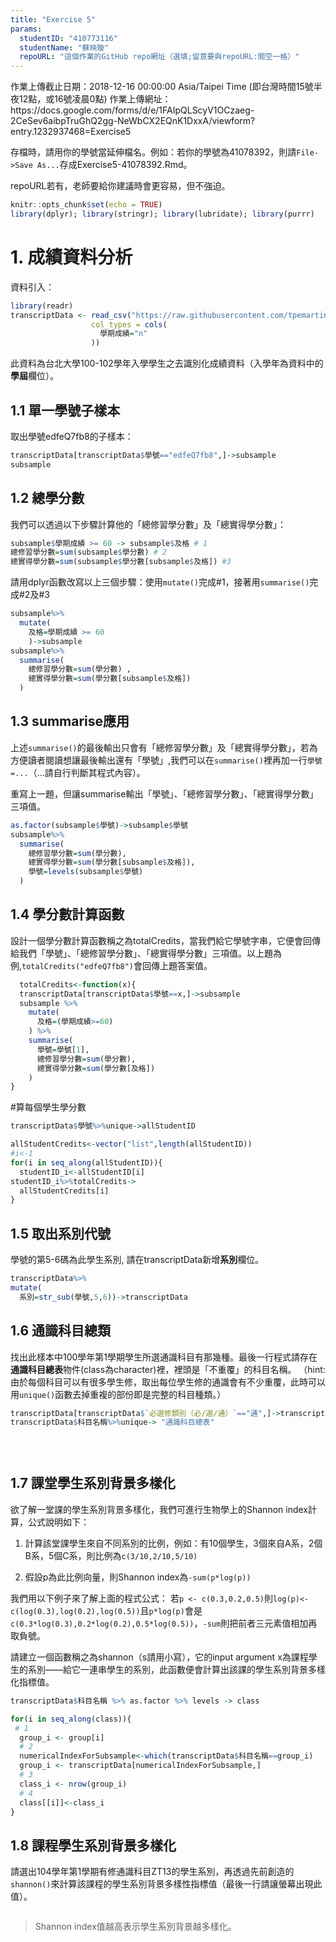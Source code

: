 ```yaml
---
title: "Exercise 5"
params:
  studentID: "410773116"
  studentName: "蘇映璇"
  repoURL: "這個作業的GitHub repo網址（選填;留意要與repoURL:間空一格）"
---
```

作業上傳截止日期：2018-12-16 00:00:00 Asia/Taipei Time (即台灣時間15號半夜12點，或16號凌晨0點)
作業上傳網址：https://docs.google.com/forms/d/e/1FAIpQLScyV1OCzaeg-2CeSev6aibpTruGhQ2gg-NeWbCX2EQnK1DxxA/viewform?entry.1232937468=Exercise5

存檔時，請用你的學號當延伸檔名。例如：若你的學號為41078392，則請`File->Save As...`存成Exercise5-41078392.Rmd。

repoURL若有，老師要給你建議時會更容易，但不強迫。

```r
knitr::opts_chunk$set(echo = TRUE)
library(dplyr); library(stringr); library(lubridate); library(purrr)
```

# 1. 成績資料分析

資料引入：
```r
library(readr)
transcriptData <- read_csv("https://raw.githubusercontent.com/tpemartin/github-data/master/transcript100_102.csv",
                  col_types = cols(
                    學期成績="n"
                  ))
```

此資料為台北大學100-102學年入學學生之去識別化成績資料（入學年為資料中的**學屆**欄位）。

## 1.1 單一學號子樣本
取出學號edfeQ7fb8的子樣本：

```r
transcriptData[transcriptData$學號=="edfeQ7fb8",]->subsample
subsample
```

## 1.2 總學分數
我們可以透過以下步驟計算他的「總修習學分數」及「總實得學分數」：

```r
subsample$學期成績 >= 60 -> subsample$及格 # 1
總修習學分數=sum(subsample$學分數) # 2
總實得學分數=sum(subsample$學分數[subsample$及格]) #3

```

請用dplyr函數改寫以上三個步驟：使用`mutate()`完成#1，接著用`summarise()`完成#2及#3
```r
subsample%>%
  mutate(
    及格=學期成績 >= 60
    )->subsample
subsample%>%
  summarise(
    總修習學分數=sum(學分數) ,
    總實得學分數=sum(學分數[subsample$及格])
  )

```

## 1.3 summarise應用

上述`summarise()`的最後輸出只會有「總修習學分數」及「總實得學分數」，若為方便讀者閱讀想讓最後輸出還有「學號」,我們可以在`summarise()`裡再加一行`學號=...`（...請自行判斷其程式內容）。

重寫上一題，但讓summarise輸出「學號」、「總修習學分數」、「總實得學分數」三項值。

```r
as.factor(subsample$學號)->subsample$學號
subsample%>%
  summarise(
    總修習學分數=sum(學分數),
    總實得學分數=sum(學分數[subsample$及格]),
    學號=levels(subsample$學號)
  )

```

## 1.4 學分數計算函數

設計一個學分數計算函數稱之為totalCredits，當我們給它學號字串，它便會回傳給我們「學號」、「總修習學分數」、「總實得學分數」三項值。以上題為例,`totalCredits("edfeQ7fb8")`會回傳上題答案值。

```r

  totalCredits<-function(x){
  transcriptData[transcriptData$學號==x,]->subsample 
  subsample %>%
    mutate(
      及格=(學期成績>=60)
    ) %>%
    summarise(
      學號=學號[1],
      總修習學分數=sum(學分數),
      總實得學分數=sum(學分數[及格])
    )  
}
```
#算每個學生學分數
```r
transcriptData$學號%>%unique->allStudentID

allStudentCredits<-vector("list",length(allStudentID))
#i<-1
for(i in seq_along(allStudentID)){
  studentID_i<-allStudentID[i]
studentID_i%>%totalCredits->
  allStudentCredits[i]
}

```


## 1.5 取出系別代號

學號的第5-6碼為此學生系別, 請在transcriptData新增**系別**欄位。
```r
transcriptData%>%
mutate(
  系別=str_sub(學號,5,6))->transcriptData
```


## 1.6 通識科目總類

找出此樣本中100學年第1學期學生所選通識科目有那幾種。最後一行程式請存在**通識科目總表**物件(class為character)裡，裡頭是「不重覆」的科目名稱。
（hint: 由於每個科目可以有很多學生修，取出每位學生修的通識會有不少重覆，此時可以用`unique()`函數去掉重複的部份即是完整的科目種類。）
```r
transcriptData[transcriptData$`必選修類別（必∕選∕通）`=="通",]->transcriptData
transcriptData$科目名稱%>%unique-> "通識科目總表"
    

 
```

## 1.7 課堂學生系別背景多樣化

欲了解一堂課的學生系別背景多樣化，我們可進行生物學上的Shannon index計算，公式說明如下：

  1. 計算該堂課學生來自不同系別的比例，例如：有10個學生，3個來自A系，2個B系，5個C系，則比例為`c(3/10,2/10,5/10)`
  
  2. 假設p為此比例向量，則Shannon index為`-sum(p*log(p))`
  
我們用以下例子來了解上面的程式公式： 若`p <- c(0.3,0.2,0.5)`則`log(p)<-c(log(0.3),log(0.2),log(0.5))`且`p*log(p)`會是`c(0.3*log(0.3),0.2*log(0.2),0.5*log(0.5))`，`-sum`則把前者三元素值相加再取負號。

請建立一個函數稱之為shannon（s請用小寫），它的input argument x為課程學生的系別——給它一連串學生的系別，此函數便會計算出該課的學生系別背景多樣化指標值。
  
  
```r
transcriptData$科目名稱 %>% as.factor %>% levels -> class

for(i in seq_along(class)){
 # 1
  group_i <- group[i] 
  # 2
  numericalIndexForSubsample<-which(transcriptData$科目名稱==group_i)
  group_i <- transcriptData[numericalIndexForSubsample,]
  # 3
  class_i <- nrow(group_i)
  # 4
  class[[i]]<-class_i
}
```
## 1.8 課程學生系別背景多樣化

請選出104學年第1學期有修通識科目ZT13的學生系別，再透過先前創造的`shannon()`來計算該課程的學生系別背景多樣性指標值（最後一行請讓螢幕出現此值）。
```r

```


> Shannon index值越高表示學生系別背景越多樣化。
